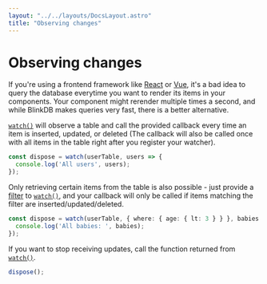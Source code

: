 ```yaml
---
layout: "../../layouts/DocsLayout.astro"
title: "Observing changes"
---
```


# Observing changes

If you're using a frontend framework like [React](https://reactjs.org/) or [Vue](https://vuejs.org/),
it's a bad idea to query the database everytime you want to render its items in your components.
Your component might rerender multiple times a second, and while BlinkDB makes queries
very fast, there is a better alternative.

[`watch()`](/docs/reference/watch) will observe a table and call the provided callback every time an item is inserted, updated, or deleted
(The callback will also be called once with all items in the table right after you register your watcher).

```ts
const dispose = watch(userTable, users => {
  console.log('All users', users);
});
```

Only retrieving certain items from the table is also possible - just provide a [filter](/docs/filter) to [`watch()`](/docs/reference/watch),
and your callback will only be called if items matching the filter are inserted/updated/deleted.

```ts
const dispose = watch(userTable, { where: { age: { lt: 3 } } }, babies => {
  console.log('All babies: ', babies);
});
```

If you want to stop receiving updates, call the function returned from [`watch()`](/docs/reference/watch).

```ts
dispose();
```